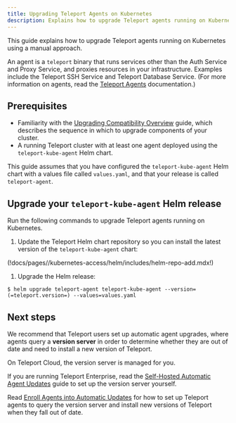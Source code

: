 ```yaml
---
title: Upgrading Teleport Agents on Kubernetes
description: Explains how to upgrade Teleport agents running on Kubernetes.
---
```


This guide explains how to upgrade Teleport agents running on Kubernetes using a
manual approach. 

An agent is a `teleport` binary that runs services other than the Auth Service
and Proxy Service, and proxies resources in your infrastructure. Examples
include the Teleport SSH Service and Teleport Database Service. (For more
information on agents, read the [Teleport Agents](../agents/introduction.mdx)
documentation.)

## Prerequisites

- Familiarity with the [Upgrading Compatibility Overview](./overview.mdx) guide,
  which describes the sequence in which to upgrade components of your cluster.
- A running Teleport cluster with at least one agent deployed using the
  `teleport-kube-agent` Helm chart. 

This guide assumes that you have configured the `teleport-kube-agent` Helm chart
with a values file called `values.yaml`, and that your release is called
`teleport-agent`.

## Upgrade your `teleport-kube-agent` Helm release

Run the following commands to upgrade Teleport agents running on Kubernetes.

1. Update the Teleport Helm chart repository so you can install the latest
   version of the `teleport-kube-agent` chart:

  (!docs/pages//kubernetes-access/helm/includes/helm-repo-add.mdx!)

1. Upgrade the Helm release:

  ```code
  $ helm upgrade teleport-agent teleport-kube-agent --version=(=teleport.version=) --values=values.yaml
  ```

## Next steps

We recommend that Teleport users set up automatic agent upgrades, where agents
query a **version server** in order to determine whether they are out of date
and need to install a new version of Teleport. 

On Teleport Cloud, the version server is managed for you.

If you are running Teleport Enterprise, read the [Self-Hosted Automatic Agent
Updates](./upgrading/self-hosted-automatic-agent-updates.mdx) guide to set up
the version server yourself.

Read [Enroll Agents into Automatic
Updates](./upgrading//enroll-agent-into-automatic-updates.mdx) for how to set up
Teleport agents to query the version server and install new versions of Teleport
when they fall out of date.

